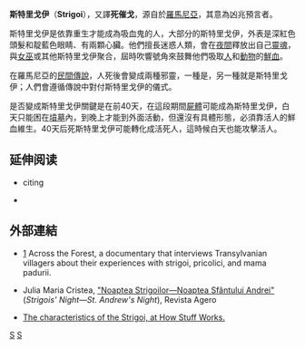 {{Refimprove|time=2011-06-25}}
'''斯特里戈伊'''（'''Strigoi'''），又譯'''死催戈'''，源自於[[羅馬尼亞|羅馬尼亞]]，其意為凶兆預言者。

斯特里戈伊是依靠重生才能成為吸血鬼的人，大部分的斯特里戈伊，外表是深紅色頭髮和靛藍色眼睛、有兩顆心臟。他們擅長迷惑人類，會在[[夜間|夜間]]釋放出自己[[靈魂|靈魂]]，與[[女巫|女巫]]或其他斯特里戈伊聚合，屆時吹響號角來鼓舞他們吸取[[人|人]]和[[動物|動物]]的[[鮮血|鮮血]]。

在羅馬尼亞的[[民間傳說|民間傳說]]，人死後會變成兩種邪靈，一種是{{le|莫羅伊|Moroi}}，另一種就是斯特里戈伊；人們會遵循傳說中對付斯特里戈伊的儀式。

是否變成斯特里戈伊關鍵是在前40天，在這段期間[[屍體|屍體]]可能成為斯特里戈伊，白天只能困在[[墳墓|墳墓]]內，到晚上才能到外面活動，但還沒有具體形態，必須靠活人的鮮血維生。40天后死斯特里戈伊可能轉化成活死人，這時候白天也能攻擊活人。

==延伸阅读==
* {{cite book |first1=Jan Lois |last1=Perkowski |authorlink=Jan L. Perkowski |chapter=footnote 10 in 'The Romanian Folkloric Vampire' |chapterurl=https://books.google.com/books?id=PpTWQDc0dqEC&pg=PA46 |year=1998 |editor1-first=Alan |editor1-last=Dundes |title=The Vampire: a Casebook |publisher=University of Wisconsin Press |location=Madison |page=[https://archive.org/details/vampirecasebook00dund/page/46 46] |isbn=978-0-299-15924-5 |url=https://archive.org/details/vampirecasebook00dund/page/46 }} citing {{cite book |first=Dimitrie |last=Cantemir |authorlink=Dimitrie Cantemir |year=1714 |chapter=Striga |title=''Descriptio Moldaviae''|language=la|title-link=:s:la:Descriptio Moldaviae }}
* {{cite book |first=Rosemary Ellen |last=Guiley |authorlink=Rosemary Ellen Guiley |year=2004 |chapter=Strigoi |title=The Encyclopedia of Vampires, Werewolves, and Other Monsters |publisher=[[Facts_on_File|Facts on File]] |location=New York |isbn=978-0-8160-4684-3 |pages=[https://archive.org/details/encyclopediaofva0000guil/page/268 268–270] |url=https://archive.org/details/encyclopediaofva0000guil/page/268 }}

==外部連結==
*[http://www.acrosstheforest.com] {{Wayback|url=http://www.acrosstheforest.com/ |date=20090626075133 }} Across the Forest, a documentary that interviews Transylvanian villagers about their experiences with strigoi, pricolici, and mama padurii.
* {{ro icon}} Julia Maria Cristea, [http://www.agero-stuttgart.de/REVISTA-AGERO/ISTORIE/Noaptea%20strigoilor%20de%20JMC.htm "Noaptea Strigoilor—Noaptea Sfântului Andrei"] {{Wayback|url=http://www.agero-stuttgart.de/REVISTA-AGERO/ISTORIE/Noaptea%20strigoilor%20de%20JMC.htm |date=20110718194144 }} (''Strigois' Night—St. Andrew's Night''), Revista Agero
* [http://science.howstuffworks.com/vampire3.htm The characteristics of the Strigoi, at How Stuff Works.] {{Wayback|url=http://science.howstuffworks.com/vampire3.htm |date=20100421225415 }}

[[Category:歐洲傳說生物|S]]
[[Category:吸血鬼|S]]